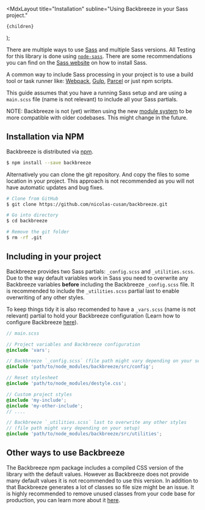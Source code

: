 
  <MdxLayout
    title="Installation"
    subline="Using Backbreeze in your Sass project."
  >
    {children}
  </MdxLayout>
);

There are multiple ways to use [Sass](https://sass-lang.com/) and multiple Sass versions. All Testing for this library is done using [`node-sass`](https://github.com/sass/node-sass). There are some recommendations you can find on the [Sass website](https://sass-lang.com/install) on how to install Sass.

A common way to include Sass processing in your project is to use a build tool or task runner like: [Webpack](https://github.com/webpack-contrib/sass-loader), [Gulp](https://www.npmjs.com/package/gulp-sass), [Parcel](https://parceljs.org/scss.html) or just npm scripts.

This guide assumes that you have a running Sass setup and are using a `main.scss` file (name is not relevant) to include all your Sass partials.

NOTE: Backbreeze is not (yet) written using the new [module system](https://sass-lang.com/blog/the-module-system-is-launched) to be more compatible with older codebases. This might change in the future.

## Installation via NPM

Backbreeze is distributed via [npm](https://www.npmjs.com/package/backbreeze).

```bash
$ npm install --save backbreeze
```

Alternatively you can clone the git repository. And copy the files to some location in your project. This approach is not recommended as you will not have automatic updates and bug fixes.

```bash
# Clone from GitHub
$ git clone https://github.com/nicolas-cusan/backbreeze.git

# Go into directory
$ cd backbreeze

# Remove the git folder
$ rm -rf .git
```

## Including in your project

Backbreeze provides two Sass partials: `_config.scss` and `_utilities.scss`. Due to the way default variables work in Sass you need to overwrite any Backbreeze variables **before** including the Backbreeze `_config.scss` file. It is recommended to include the `_utilities.scss` partial last to enable overwriting of any other styles.

To keep things tidy it is also recomended to have a `_vars.scss` (name is not relevant) partial to hold your Backbreeze configuration (Learn how to configure Backbreeze [here](/configuration/)).

```scss
// main.scss

// Project variables and Backbreeze configuration
@include 'vars';

// Backbreeze `_config.scss` (file path might vary depending on your setup)
@include 'path/to/node_modules/backbreeze/src/config';

// Reset stylesheet
@include 'path/to/node_modules/destyle.css';

// Custom project styles
@include 'my-include';
@include 'my-other-include';
// ....

// Backbreeze `_utilities.scss` last to overwrite any other styles
// (file path might vary depending on your setup)
@include 'path/to/node_modules/backbreeze/src/utilities';
```

## Other ways to use Backbreeze

The Backbreeze npm package includes a compiled CSS version of the library with the default values. However as Backbreeze does not provide many default values it is not recommended to use this version. In addition to that Backbreeze generates a lot of classes so file size might be an issue. It is highly recommended to remove unused classes from your code base for production, you can learn more about it [here](/using-in-production/).
